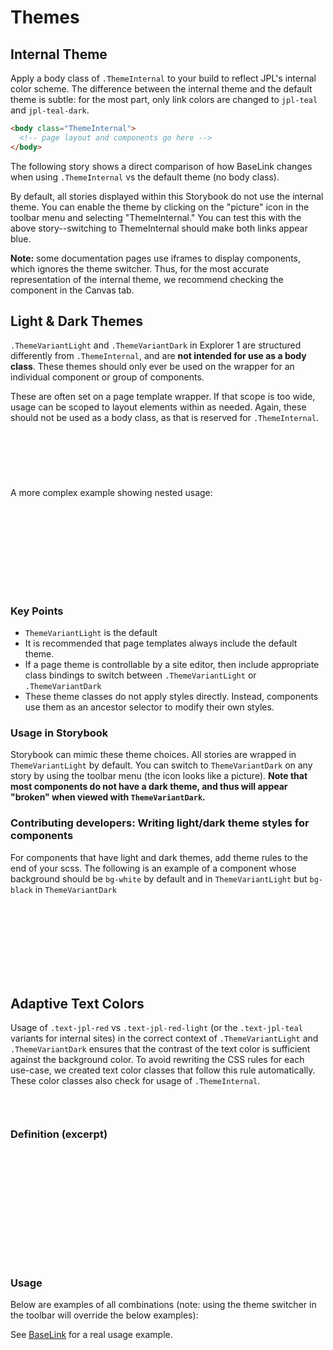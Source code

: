 
<Meta of={Stories} />

# Themes

## Internal Theme

Apply a body class of `.ThemeInternal` to your build to reflect JPL's internal color scheme. The difference between the internal theme and the default theme is subtle: for the most part, only link colors are changed to `jpl-teal` and `jpl-teal-dark`.

```html
<body class="ThemeInternal">
  <!-- page layout and components go here -->
</body>
```

The following story shows a direct comparison of how BaseLink changes when using `.ThemeInternal` vs the default theme (no body class).

<Canvas of={Stories.Internal} />

By default, all stories displayed within this Storybook do not use the internal theme. You can enable the theme by clicking on the "picture" icon in the toolbar menu and selecting "ThemeInternal." You can test this with the above story--switching to ThemeInternal should make both links appear blue.

**Note:** some documentation pages use iframes to display components, which ignores the theme switcher. Thus, for the most accurate representation of the internal theme, we recommend checking the component in the Canvas tab.

## Light & Dark Themes

`.ThemeVariantLight` and `.ThemeVariantDark` in Explorer 1 are structured differently from `.ThemeInternal`, and are **not intended for use as a body class**. These themes should only ever be used on the wrapper for an individual component or group of components.

These are often set on a page template wrapper. If that scope is too wide, usage can be scoped to layout elements within as needed. Again, these should not be used as a body class, as that is reserved for `.ThemeInternal`.

```html
<body>
  <div class="ThemeVariantDark">
    <!-- the rest of the page -->
  </div>
</body>
```

A more complex example showing nested usage:

```html
<body class="ThemeInternal">
  <div class="ThemeVariantDark">
    <!-- components  -->
    <div class="ThemeVariantLight">
      <!-- a component that should use light colors regardless of its ancestors -->
    </div>
    <!-- more components -->
  </div>
</body>
```

### Key Points

- `ThemeVariantLight` is the default
- It is recommended that page templates always include the default theme.
- If a page theme is controllable by a site editor, then include appropriate class bindings to switch between `.ThemeVariantLight` or `.ThemeVariantDark`
- These theme classes do not apply styles directly. Instead, components use them as an ancestor selector to modify their own styles.

### Usage in Storybook

Storybook can mimic these theme choices. All stories are wrapped in `ThemeVariantLight` by default. You can switch to `ThemeVariantDark` on any story by using the toolbar menu (the icon looks like a picture). **Note that most components do not have a dark theme, and thus will appear "broken" when viewed with `ThemeVariantDark`.**

### Contributing developers: Writing light/dark theme styles for components

For components that have light and dark themes, add theme rules to the end of your scss. The following is an example of a component whose background should be `bg-white` by default and in `ThemeVariantLight` but `bg-black` in `ThemeVariantDark`

```scss
.MyComponent {
  // set the default background color
  @apply bg-white;
  // set the ThemeVariantDark background color
  .ThemeVariantDark & {
    @apply bg-black;
  }
}
```

## Adaptive Text Colors

Usage of `.text-jpl-red` vs `.text-jpl-red-light` (or the `.text-jpl-teal` variants for internal sites) in the correct context of `.ThemeVariantLight` and `.ThemeVariantDark` ensures that the contrast of the text color is sufficient against the background color. To avoid rewriting the CSS rules for each use-case, we created text color classes that follow this rule automatically. These color classes also check for usage of `.ThemeInternal`.

```css
.text-action
.text-action-hover
```

### Definition (excerpt)

```css
.text-action {
  @apply text-jpl-red;
  .ThemeVariantDark & {
    @apply text-jpl-red-light;
  }
}
.text-action-hover {
  @apply text-jpl-red-dark;
  .ThemeVariantDark & {
    @apply text-jpl-red;
  }
}
```

### Usage

Below are examples of all combinations (note: using the theme switcher in the toolbar will override the below examples):

<Canvas of={Stories.AdaptiveText} />

See [BaseLink](?path=/docs/components-base-baselink--docs) for a real usage example.
